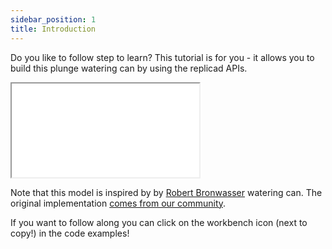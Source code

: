 ```yaml
---
sidebar_position: 1
title: Introduction
---
```



Do you like to follow step to learn? This tutorial is for you - it allows you
to build this plunge watering can by using the replicad APIs.

<iframe allow="fullscreen" src={iframePath("watering-can.js")}></iframe>

Note that this model is inspired by by [Robert
Bronwasser](https://www.robertbronwasser.com/project/spring/) watering can. The
original implementation [comes from our
community](https://github.com/sgenoud/replicad/discussions/35).

If you want to follow along you can click on the workbench icon (next to copy!)
in the code examples!
